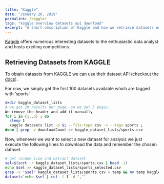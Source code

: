 ```yaml
---
title: "Kaggle"
date: "January 20, 2019"
permalink: /kaggle/
tags: "kaggle overview datasets api download"
excerpt: "A short description of Kaggle and how we retrieve datasets using their API"
---
```


[Kaggle](https://www.kaggle.com/) offers numerous interesting datasets to the
enthusiastic data analyst and hosts exciting competitions.

## Retrieving Datasets from KAGGLE
To obtain datasets from KAGGLE we can use their dataset API (checkout the [docs](https://github.com/Kaggle/kaggle-api#datasets)).

For now, we simply get the first 100 datasets available which are tagged with 'sports':

```bash
mkdir kaggle_dataset_lists
# we get 20 results per page, so we get 5 pages.
We remove the header and add it manually
for i in {1..5} ; do
  sleep 1
  kaggle datasets list -p $i --file-type csv -v --tags sports ;
done | grep -v downloadCount >> kaggle_dataset_lists/sports.csv
```

Now, whenever we want to select a new dataset for analysis we just
execute the following lines to download the data and remember
the chosen dataset.

```bash
# get random line and extract dataset
sel=$(sort -r kaggle_dataset_lists/sports.csv | head -1)
echo $sel >> kaggle_dataset_lists/sports_selected.csv
grep -v "$sel" kaggle_dataset_lists/sports.csv > temp && mv temp kaggle_dataset_lists/sports.csv
dataset=`echo $sel | cut -f 1 -d ","`
```
